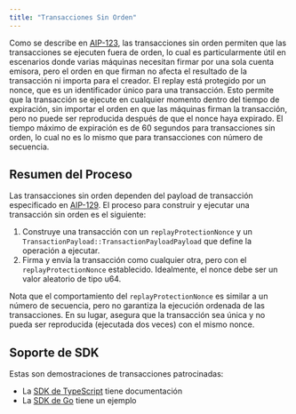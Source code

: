 ```yaml
---
title: "Transacciones Sin Orden"
---
```


Como se describe en [AIP-123](https://github.com/aptos-foundation/AIPs/blob/main/aips/aip-123.md), las transacciones sin orden permiten que las transacciones se ejecuten fuera de orden, lo cual es particularmente útil en escenarios donde varias máquinas necesitan firmar por una sola cuenta emisora, pero el orden en que firman no afecta el resultado de la transacción ni importa para el creador. El replay está protegido por un nonce, que es un identificador único para una transacción. Esto permite que la transacción se ejecute en cualquier momento dentro del tiempo de expiración, sin importar el orden en que las máquinas firman la transacción, pero no puede ser reproducida después de que el nonce haya expirado. El tiempo máximo de expiración es de 60 segundos para transacciones sin orden, lo cual no es lo mismo que para transacciones con número de secuencia.

## Resumen del Proceso

Las transacciones sin orden dependen del payload de transacción especificado en [AIP-129](https://github.com/aptos-foundation/AIPs/blob/main/aips/aip-129.md). El proceso para construir y ejecutar una transacción sin orden es el siguiente:

1. Construye una transacción con un `replayProtectionNonce` y un `TransactionPayload::TransactionPayloadPayload` que define la operación a ejecutar.
2. Firma y envía la transacción como cualquier otra, pero con el `replayProtectionNonce` establecido. Idealmente, el nonce debe ser un valor aleatorio de tipo u64.

Nota que el comportamiento del `replayProtectionNonce` es similar a un número de secuencia, pero no garantiza la ejecución ordenada de las transacciones. En su lugar, asegura que la transacción sea única y no pueda ser reproducida (ejecutada dos veces) con el mismo nonce.

## Soporte de SDK

Estas son demostraciones de transacciones patrocinadas:

- La [SDK de TypeScript](/build/sdks/ts-sdk/building-transactions/orderless-transactions) tiene documentación
- La [SDK de Go](https://github.com/aptos-labs/aptos-go-sdk/tree/main/examples/orderless_transaction) tiene un ejemplo
